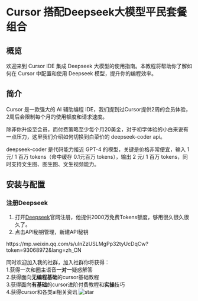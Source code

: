 # Cursor 搭配Deepseek大模型平民套餐组合

## 概览
欢迎来到 Cursor IDE 集成 Deepseek 大模型的使用指南。本教程将帮助你了解如何在 Cursor 中配置和使用 Deepseek 模型，提升你的编程效率。

## 简介
Cursor 是一款强大的 AI 辅助编程 IDE，我们提到过Cursor提供2周的会员体验，2周后会限制每个月的使用额度和请求速度。

除非你升级至会员，而付费策略至少每个月20美金，对于初学体验的小白来说有一点压力，这里我们介绍如何切换到白菜价的 deepseek-coder api。

deepseek-coder 是代码能力接近 GPT-4 的模型，关键是价格非常便宜，输入 1 元/ 1 百万 tokens（命中缓存 0.1元百万 tokens），输出 2 元/ 1 百万 tokens，同时支持文生图、图生图、文生视频能力。

## 安装与配置
### 注册Deepseek
1. 打开[Deepseek](https://cloud.siliconflow.cn/i/MwuuXfLR)官网注册，他提供2000万免费Tokens额度，够用很久很久很久了。
2. 点击API秘钥管理，新建API秘钥

<Note title="剩余内容，微信公众号查看">
      https://mp.weixin.qq.com/s/uInZzUSLMgPp32tyUcDqCw?token=93068972&lang=zh_CN
</Note>  

同时欢迎加入我的社群，加入社群你将获得：<br/>
1.获得一次和圈主语音**一对一**疑惑解答<br/>
2.获得面向**无编程基础**的cursor基础教程<br/>
3.获得面向**有基础**的cursor进阶付费教程和**实操**技巧<br/>
4.获得cursor和各类ai相关资讯
![star](/star.png)
